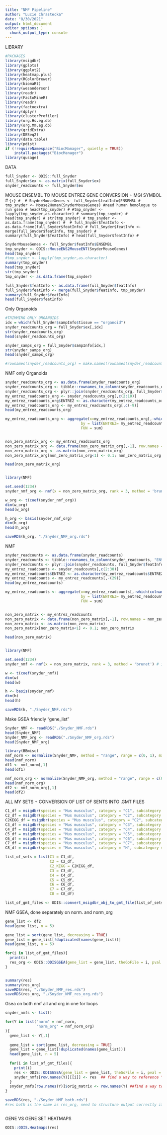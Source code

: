 ```yaml
---
title: "NMF Pipeline"
author: "Lucie Chrastecka"
date: "8/30/2021"
output: html_document
editor_options: ]
  chunk_output_type: console
---
```


LIBRARY
```r
#PACKAGES
library(msigdbr)
library(gplots)
library(ggplot2)
library(heatmap.plus)
library(RColorBrewer)
library(biomaRt)
library(wesanderson)
library(readr)
library(FactoMineR)
library(readr)
library(factoextra)
library(dplyr)
library(clusterProfiler)
library(org.Hs.eg.db)
library(org.Mm.eg.db)
library(gridExtra)
library(DESeq2)
library(data.table)
library(pdist)
if (!requireNamespace("BiocManager", quietly = TRUE))
    install.packages("BiocManager")
library(qusage)


```


DATA
```r

full_Snyder <- ODIS::full_Snyder
full_Snyder$ex <- as.matrix(full_Snyder$ex)
snyder_readcounts <- full_Snyder$ex

```


MOUSE ENSEMBL TO MOUSE ENTREZ GENE CONVERSION + MGI SYMBOL
# ```{r}
# 
# SnyderMouseGenes <- full_Snyder$featInfo$ENSEMBL
# tmp_snyder <- Mouse2Human(SnyderMouseGenes) #need human homologue to run gsea
# head(tmp_snyder)
# #tmp_snyder <- lapply(tmp_snyder,as.character)
# summary(tmp_snyder)
# head(tmp_snyder)
# str(tmp_snyder)
# tmp_snyder <- as.data.frame(tmp_snyder)
# 
# full_Snyder$featInfo <- as.data.frame(full_Snyder$featInfo)
# full_Snyder$featInfo <- merge(full_Snyder$featInfo, tmp_snyder)
# summary(full_Snyder$featInfo)
# head(full_Snyder$featInfo)
# ```

```r

SnyderMouseGenes <- full_Snyder$featInfo$ENSEMBL
tmp_snyder <- ODIS::MouseENS2MouseENT(SnyderMouseGenes)
head(tmp_snyder)
#tmp_snyder <- lapply(tmp_snyder,as.character)
summary(tmp_snyder)
head(tmp_snyder)
str(tmp_snyder)
tmp_snyder <- as.data.frame(tmp_snyder)

full_Snyder$featInfo <- as.data.frame(full_Snyder$featInfo)
full_Snyder$featInfo <- merge(full_Snyder$featInfo, tmp_snyder)
summary(full_Snyder$featInfo)
head(full_Snyder$featInfo)
```

Only Organoids
```r
#TRIMMING ONLY ORGANOIDS
idx = which(full_Snyder$sampInfo$tissue == "organoid")
snyder_readcounts_org = full_Snyder$ex[,idx]
str(snyder_readcounts_org)
head(snyder_readcounts_org)

snyder_samps_org = full_Snyder$sampInfo[idx,]
str(snyder_samps_org)
head(snyder_samps_org)

#rownames(snyder_readcounts_org) = make.names(rownames(snyder_readcounts_org), unique=TRUE)


```

NMF only Organoids
```r
snyder_readcounts_org <- as.data.frame(snyder_readcounts_org)
snyder_readcounts_org <- tibble::rownames_to_column(snyder_readcounts_org, "ENSEMBL")
snyder_readcounts_org <- plyr::join(snyder_readcounts_org, full_Snyder$featInfo)
my_entrez_readcounts_org <- snyder_readcounts_org[,c(2:10)]
my_entrez_readcounts_org$ENTREZ <- as.character(my_entrez_readcounts_org$ENTREZID)
my_entrez_readcounts_org <- my_entrez_readcounts_org[,c(-9)]
head(my_entrez_readcounts_org)

my_entrez_readcounts_org <- aggregate(x=my_entrez_readcounts_org[,-which(colnames(my_entrez_readcounts_org) == "ENTREZ")],
                                  by = list(ENTREZ= my_entrez_readcounts_org$ENTREZ),
                                  FUN = sum)


non_zero_matrix_org <- my_entrez_readcounts_org
non_zero_matrix_org <- data.frame(non_zero_matrix_org[,-1], row.names = non_zero_matrix_org[,1])
non_zero_matrix_org <- as.matrix(non_zero_matrix_org)
non_zero_matrix_org[non_zero_matrix_org<1] <- 0.1; non_zero_matrix_org

head(non_zero_matrix_org)


library(NMF)

set.seed(1234)
snyder_nmf_org <- nmf(x = non_zero_matrix_org, rank = 3, method = 'brunet') # if not transposed, runs mmediately, then just take non-trasposed h matrix

w_org <- t(coef(snyder_nmf_org))
dim(w_org)
head(w_org)

h_org <- basis(snyder_nmf_org)
dim(h_org)
head(h_org)

saveRDS(h_org, "./Snyder_NMF_org.rds")


```

NMF
```r
snyder_readcounts <- as.data.frame(snyder_readcounts)
snyder_readcounts <- tibble::rownames_to_column(snyder_readcounts, "ENSEMBL")
snyder_readcounts <- plyr::join(snyder_readcounts, full_Snyder$featInfo)
my_entrez_readcounts <- snyder_readcounts[,c(2:30)]
my_entrez_readcounts$ENTREZ <- as.character(my_entrez_readcounts$ENTREZID)
my_entrez_readcounts <- my_entrez_readcounts[,-(29)]
head(my_entrez_readcounts)

my_entrez_readcounts <- aggregate(x=my_entrez_readcounts[,-which(colnames(my_entrez_readcounts) == "ENTREZ")],
                                  by = list(ENTREZ= my_entrez_readcounts$ENTREZ),
                                  FUN = sum)


non_zero_matrix <- my_entrez_readcounts
non_zero_matrix <- data.frame(non_zero_matrix[,-1], row.names = non_zero_matrix[,1])
non_zero_matrix <- as.matrix(non_zero_matrix)
non_zero_matrix[non_zero_matrix<1] <- 0.1; non_zero_matrix

head(non_zero_matrix)


library(NMF)

set.seed(1234)
snyder_nmf <- nmf(x = non_zero_matrix, rank = 3, method = 'brunet') # if not transposed, runs mmediately, then just take non-trasposed h matrix

w <- t(coef(snyder_nmf))
dim(w)
head(w)

h <- basis(snyder_nmf)
dim(h)
head(h)

saveRDS(h, "./Snyder_NMF.rds")


```

Make GSEA friendly "gene_list"
```r
Snyder_NMF <- readRDS("./Snyder_NMF.rds")
head(Snyder_NMF)
Snyder_NMF_org <- readRDS("./Snyder_NMF_org.rds")
head(Snyder_NMF_org)

library(BBmisc)
nmf_norm <- normalize(Snyder_NMF, method = "range", range = c(0, 1), margin = 1L, on.constant = "quiet")
head(nmf_norm)
df1 <- nmf_norm[,1]
head(df1)

nmf_norm_org <- normalize(Snyder_NMF_org, method = "range", range = c(0, 1), margin = 1L, on.constant = "quiet")
head(nmf_norm_org)
df2 <- nmf_norm_org[,1]
head(df2)
```


ALL MY SETS + CONVERSION OF LIST OF SENTS INTO .GMT FILES
```r

C1_df = msigdbr(species = "Mus musculus", category = "C1", subcategory = "")
C2_df = msigdbr(species = "Mus musculus", category = "C2", subcategory = "CGP")
C2KEGG_df = msigdbr(species = "Mus musculus", category = "C2", subcategory = "CP:KEGG")
C3_df = msigdbr(species = "Mus musculus", category = "C3", subcategory = "MIR:MIRDB")
C4_df = msigdbr(species = "Mus musculus", category = "C4", subcategory = "CGN")
C5_df = msigdbr(species = "Mus musculus", category = "C5", subcategory = "BP")
C6_df = msigdbr(species = "Mus musculus", category = "C6", subcategory = "")
C7_df = msigdbr(species = "Mus musculus", category = "C7", subcategory = "IMMUNESIGDB")
C8_df = msigdbr(species = "Mus musculus", category = "H", subcategory = "")

list_of_sets = list(C1 = C1_df,
                    C2 = C2_df,
                    C2_KEGG = C2KEGG_df,
                    C3 = C3_df,
                    C4 = C4_df,
                    C5 = C5_df,
                    C6 = C6_df,
                    C7 = C7_df,
                    C8 = C8_df)

list_of_gmt_files <- ODIS::convert_msigdbr_obj_to_gmt_file(list_of_sets)
```


NMF GSEA, done separately on norm. and norm_org
```r

gene_list <- df2
head(gene_list, n = 5)

gene_list = sort(gene_list, decreasing = TRUE)
gene_list = gene_list[!duplicated(names(gene_list))]
head(gene_list, n = 5)

for(i in list_of_gmt_files){
  print(i)
  res_org <- ODIS::ODISGSEA(gene_list = gene_list, theGoFile = i, pval = 0.05) ## need to structure outputs correctly
}


summary(res)
summary(res_org)
saveRDS(res, "./Snyder_NMF_res.rds")
saveRDS(res_org, "./Snyder_NMF_res_org.rds")
```

Gsea on both nmf all and org in one for loops
```r

snyder_nmfs <- list()

for(Y in list("norm" = nmf_norm,
              "norm_org" = nmf_norm_org)
){
  gene_list <- Y[,1]
  
  gene_list = sort(gene_list, decreasing = TRUE)
  gene_list = gene_list[!duplicated(names(gene_list))]
  head(gene_list, n = 5)
  
  for(i in list_of_gmt_files){
    print(i)
    res <- ODIS::ODISGSEA(gene_list = gene_list, theGoFile = i, pval = 0.05)
    snyder_nmfs[row.names(Y)][[i]] <- res  ## find a way to reference "nmf_norm" and "nmf_norm_org"
  }
  snyder_nmfs[row.names(Y)]$orig_matrix <- row.names(Y) ##find a way to create "orig matrix" object with NMF output
}

saveRDS(res, "./Snyder_NMF_both.rds")
#res both is the same as res_org, need to structure output correctly it where its fucking up



```

GENE VS GENE SET HEATMAPS
```r
ODIS::ODIS.Heatmaps(res)
```
